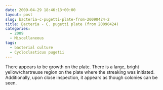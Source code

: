 ```yaml
---
date: 2009-04-29 18:46:13+00:00
layout: post
slug: bacteria-c-pugetti-plate-from-20090424-2
title: Bacteria - C. pugetti plate (from 20090424)
categories:
  - 2009
  - Miscellaneous
tags:
  - bacterial culture
  - Cycloclasticus pugetii
---
```


There appears to be growth on the plate. There is a large, bright yellow/chartreuse region on the plate where the streaking was initiated. Additionally, upon close inspection, it appears as though colonies can be seen.
